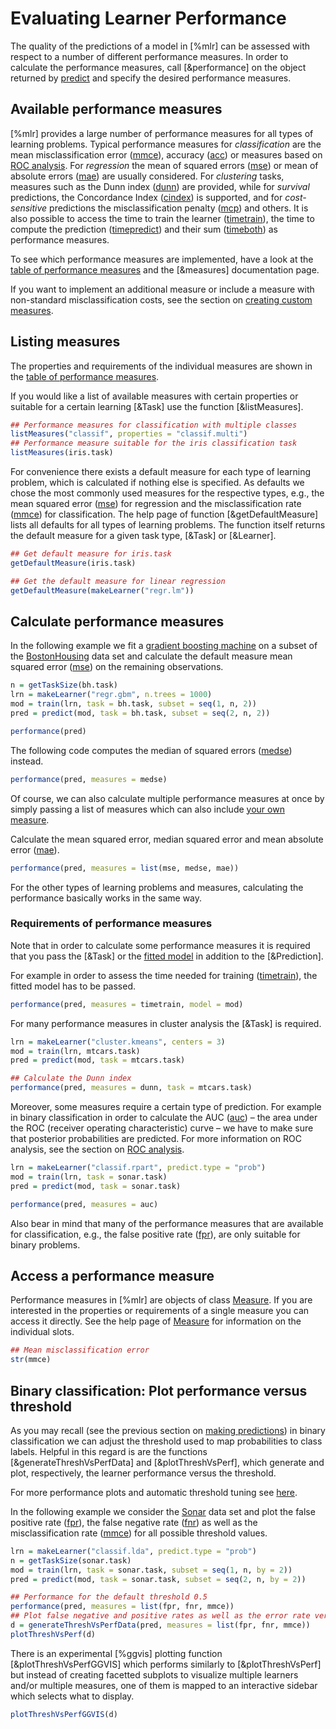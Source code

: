 # Evaluating Learner Performance
The quality of the predictions of a model in [%mlr] can be assessed with respect to a
number of different performance measures.
In order to calculate the performance measures, call [&performance] on the object
returned by [predict](&predict.WrappedModel) and specify the desired performance measures.


## Available performance measures
[%mlr] provides a large number of performance measures for all types of learning problems.
Typical performance measures for *classification* are the mean misclassification error ([mmce](measures.md)),
accuracy ([acc](measures.md)) or measures based on [ROC analysis](roc_analysis.md).
For *regression* the mean of squared errors ([mse](measures.md)) or mean of absolute errors ([mae](measures.md))
are usually considered.
For *clustering* tasks, measures such as the Dunn index ([dunn](measures.md)) are provided,
while for *survival* predictions, the Concordance Index ([cindex](measures.md)) is
supported, and for *cost-sensitive* predictions the misclassification penalty
([mcp](measures.md)) and others. It is also possible to access the time to train the
learner ([timetrain](measures.md)), the time to compute the prediction ([timepredict](measures.md)) and their
sum ([timeboth](measures.md)) as performance measures.

To see which performance measures are implemented, have a look at the
[table of performance measures](measures.md) and the [&measures] documentation page.

If you want to implement an additional measure or include a measure with
non-standard misclassification costs, see the section on
[creating custom measures](create_measure.md).

## Listing measures
The properties and requirements of the individual measures are shown in the [table of performance measures](measures.md).

If you would like a list of available measures with certain properties or suitable for a
certain learning [&Task] use the function [&listMeasures].

```r
## Performance measures for classification with multiple classes
listMeasures("classif", properties = "classif.multi")
## Performance measure suitable for the iris classification task
listMeasures(iris.task)
```
For convenience there exists a default measure for each type of learning problem, which is
calculated if nothing else is specified. As defaults we chose the most commonly used measures for the
respective types, e.g., the mean squared error ([mse](measures.md)) for regression and the
misclassification rate ([mmce](measures.md)) for classification.
The help page of function [&getDefaultMeasure] lists all defaults for all types of learning problems.
The function itself returns the default measure for a given task type, [&Task] or [&Learner].

```r
## Get default measure for iris.task
getDefaultMeasure(iris.task)

## Get the default measure for linear regression
getDefaultMeasure(makeLearner("regr.lm"))
```

## Calculate performance measures
In the following example we fit a [gradient boosting machine](&gbm::gbm) on a subset of the
[BostonHousing](&mlbench::BostonHousing) data set and calculate the default measure mean
squared error ([mse](measures.md)) on the remaining observations.

```r
n = getTaskSize(bh.task)
lrn = makeLearner("regr.gbm", n.trees = 1000)
mod = train(lrn, task = bh.task, subset = seq(1, n, 2))
pred = predict(mod, task = bh.task, subset = seq(2, n, 2))

performance(pred)
```

The following code computes the median of squared errors ([medse](measures.md)) instead.

```r
performance(pred, measures = medse)
```

Of course, we can also calculate multiple performance measures at once by simply passing a
list of measures which can also include [your own measure](create_measure.md).

Calculate the mean squared error, median squared error and mean absolute error ([mae](measures.md)).

```r
performance(pred, measures = list(mse, medse, mae))
```

For the other types of learning problems and measures, calculating the performance basically
works in the same way.


### Requirements of performance measures
Note that in order to calculate some performance measures it is required that you pass the
[&Task] or the [fitted model](&makeWrappedModel) in addition to the [&Prediction].

For example in order to assess the time needed for training ([timetrain](measures.md)), the fitted
model has to be passed.
```r
performance(pred, measures = timetrain, model = mod)
```

For many performance measures in cluster analysis the [&Task] is required.
```r
lrn = makeLearner("cluster.kmeans", centers = 3)
mod = train(lrn, mtcars.task)
pred = predict(mod, task = mtcars.task)

## Calculate the Dunn index
performance(pred, measures = dunn, task = mtcars.task)
```

Moreover, some measures require a certain type of prediction.
For example in binary classification in order to calculate the AUC ([auc](measures.md)) -- the area
under the ROC (receiver operating characteristic) curve -- we have to make sure that posterior
probabilities are predicted.
For more information on ROC analysis, see the section on [ROC analysis](roc_analysis.md).

```r
lrn = makeLearner("classif.rpart", predict.type = "prob")
mod = train(lrn, task = sonar.task)
pred = predict(mod, task = sonar.task)

performance(pred, measures = auc)
```

Also bear in mind that many of the performance measures that are available for classification,
e.g., the false positive rate ([fpr](measures.md)), are only suitable for binary problems.


## Access a performance measure

Performance measures in [%mlr] are objects of class [Measure](&makeMeasure).
If you are interested in the properties or requirements of a single measure you can access it directly.
See the help page of [Measure](&makeMeasure) for information on the individual slots.

```r
## Mean misclassification error
str(mmce)
```

## Binary classification: Plot performance versus threshold

As you may recall (see the previous section on [making predictions](predict.md))
in binary classification we can adjust the threshold used to map probabilities to class labels.
Helpful in this regard is are the functions [&generateThreshVsPerfData] and [&plotThreshVsPerf], which generate and plot, respectively, the learner performance versus the threshold.

For more performance plots and automatic threshold tuning see [here](roc_analysis.md).

In the following example we consider the [Sonar](&mlbench::Sonar) data set and
plot the false positive rate ([fpr](measures.md)), the false negative rate ([fnr](measures.md))
as well as the misclassification rate ([mmce](measures.md)) for all possible threshold values.

```r
lrn = makeLearner("classif.lda", predict.type = "prob")
n = getTaskSize(sonar.task)
mod = train(lrn, task = sonar.task, subset = seq(1, n, by = 2))
pred = predict(mod, task = sonar.task, subset = seq(2, n, by = 2))

## Performance for the default threshold 0.5
performance(pred, measures = list(fpr, fnr, mmce))
## Plot false negative and positive rates as well as the error rate versus the threshold
d = generateThreshVsPerfData(pred, measures = list(fpr, fnr, mmce))
plotThreshVsPerf(d)
```

There is an experimental [%ggvis] plotting function [&plotThreshVsPerfGGVIS] which performs similarly
to [&plotThreshVsPerf] but instead of creating facetted subplots to visualize multiple learners and/or
multiple measures, one of them is mapped to an interactive sidebar which selects what to display.

```r
plotThreshVsPerfGGVIS(d)
```
